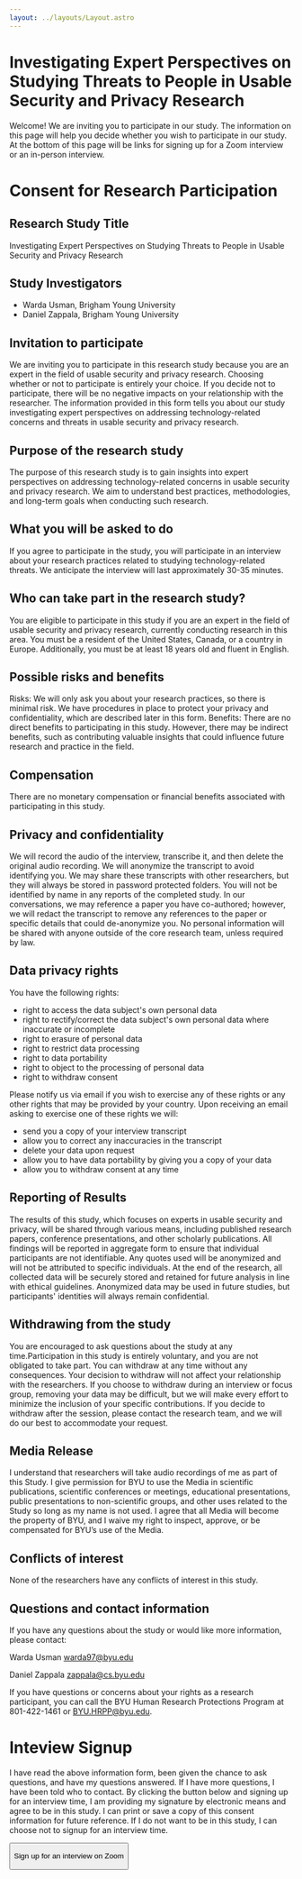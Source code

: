 ```yaml
---
layout: ../layouts/Layout.astro
---
```


# Investigating Expert Perspectives on Studying Threats to People in Usable Security and Privacy Research

Welcome! We are inviting you to participate in our study. The information on
this page will help you decide whether you wish to participate in our study. At
the bottom of this page will be links for signing up for a Zoom interview or an
in-person interview.

# Consent for Research Participation

## Research Study Title

Investigating Expert Perspectives on Studying Threats to People in Usable
Security and Privacy Research

## Study Investigators

- Warda Usman, Brigham Young University
- Daniel Zappala, Brigham Young University

## Invitation to participate

We are inviting you to participate in this research study because you are an
expert in the field of usable security and privacy research. Choosing whether or
not to participate is entirely your choice. If you decide not to participate,
there will be no negative impacts on your relationship with the researcher. The
information provided in this form tells you about our study investigating expert
perspectives on addressing technology-related concerns and threats in usable
security and privacy research.

## Purpose of the research study

The purpose of this research study is to gain insights into expert perspectives
on addressing technology-related concerns in usable security and privacy
research. We aim to understand best practices, methodologies, and long-term
goals when conducting such research.

## What you will be asked to do

If you agree to participate in the study, you will participate in an interview
about your research practices related to studying technology-related threats. We
anticipate the interview will last approximately 30-35 minutes.

## Who can take part in the research study?

You are eligible to participate in this study if you are an expert in the field
of usable security and privacy research, currently conducting research in this
area. You must be a resident of the United States, Canada, or a country in
Europe. Additionally, you must be at least 18 years old and fluent in English.

## Possible risks and benefits

Risks: We will only ask you about your research practices, so there is minimal
risk. We have procedures in place to protect your privacy and confidentiality,
which are described later in this form. Benefits: There are no direct benefits
to participating in this study. However, there may be indirect benefits, such as
contributing valuable insights that could influence future research and practice
in the field.

## Compensation

There are no monetary compensation or financial benefits associated with
participating in this study.

## Privacy and confidentiality

We will record the audio of the interview, transcribe it, and then delete the
original audio recording. We will anonymize the transcript to avoid identifying
you. We may share these transcripts with other researchers, but they will always
be stored in password protected folders. You will not be identified by name in
any reports of the completed study. In our conversations, we may reference a
paper you have co-authored; however, we will redact the transcript to remove any
references to the paper or specific details that could de-anonymize you. No
personal information will be shared with anyone outside of the core research
team, unless required by law.

## Data privacy rights

You have the following rights:

- right to access the data subject's own personal data
- right to rectify/correct the data subject's own personal data where inaccurate
  or incomplete
- right to erasure of personal data
- right to restrict data processing
- right to data portability
- right to object to the processing of personal data
- right to withdraw consent

Please notify us via email if you wish to exercise any of these rights or any
other rights that may be provided by your country. Upon receiving an email
asking to exercise one of these rights we will:

- send you a copy of your interview transcript
- allow you to correct any inaccuracies in the transcript
- delete your data upon request
- allow you to have data portability by giving you a copy of your data
- allow you to withdraw consent at any time

## Reporting of Results

The results of this study, which focuses on experts in usable security and
privacy, will be shared through various means, including published research
papers, conference presentations, and other scholarly publications. All findings
will be reported in aggregate form to ensure that individual participants are
not identifiable. Any quotes used will be anonymized and will not be attributed
to specific individuals. At the end of the research, all collected data will be
securely stored and retained for future analysis in line with ethical
guidelines. Anonymized data may be used in future studies, but participants'
identities will always remain confidential.

## Withdrawing from the study

You are encouraged to ask questions about the study at any time.Participation in
this study is entirely voluntary, and you are not obligated to take part. You
can withdraw at any time without any consequences. Your decision to withdraw
will not affect your relationship with the researchers. If you choose to
withdraw during an interview or focus group, removing your data may be
difficult, but we will make every effort to minimize the inclusion of your
specific contributions. If you decide to withdraw after the session, please
contact the research team, and we will do our best to accommodate your request.

## Media Release

I understand that researchers will take audio recordings of me as part of this
Study. I give permission for BYU to use the Media in scientific publications,
scientific conferences or meetings, educational presentations, public
presentations to non-scientific groups, and other uses related to the Study so
long as my name is not used. I agree that all Media will become the property of
BYU, and I waive my right to inspect, approve, or be compensated for BYU’s use
of the Media.

## Conflicts of interest

None of the researchers have any conflicts of interest in this study.

## Questions and contact information

If you have any questions about the study or would like more information, please
contact:

Warda Usman warda97@byu.edu

Daniel Zappala zappala@cs.byu.edu

If you have questions or concerns about your rights as a research participant,
you can call the BYU Human Research Protections Program at 801-422-1461 or
BYU.HRPP@byu.edu.

# Inteview Signup

I have read the above information form, been given the chance to ask questions,
and have my questions answered. If I have more questions, I have been told who
to contact. By clicking the button below and signing up for an interview time, I
am providing my signature by electronic means and agree to be in this study. I
can print or save a copy of this consent information for future reference. If I
do not want to be in this study, I can choose not to signup for an interview
time.

<p></p>

<button class="bg-sky-700 hover:bg-red text-white font-bold py-2 px-4 rounded">
  <p class="p-0 m-0">Sign up for an interview on Zoom</p>
</button>
